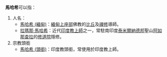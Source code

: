 '''馬哈希'''可以指：
#人名：
#*[[馬哈希_(緬甸)|馬哈希 (緬甸)]]：[[緬甸|緬甸]][[上座部|上座部]]佛教的[[比丘|比丘]]及[[禪修|禪修]]導師。
#*[[拉瑪那·馬哈希|拉瑪那·馬哈希]]：近代[[印度教|印度教]][[上師|上師]]之一，常駐南印度[[泰米爾納德邦|泰米爾納德邦]]聖山[[阿如那查拉山|阿如那查拉]]的[[拉瑪那修道院|修道院]]隱修。
#宗教頭銜
#*[[馬哈希_(頭銜)|馬哈希 (頭銜)]]：印度教頭銜，常使用於印度教上師。
{{disambig|Mahashi|Cat=三字译名消歧义}}